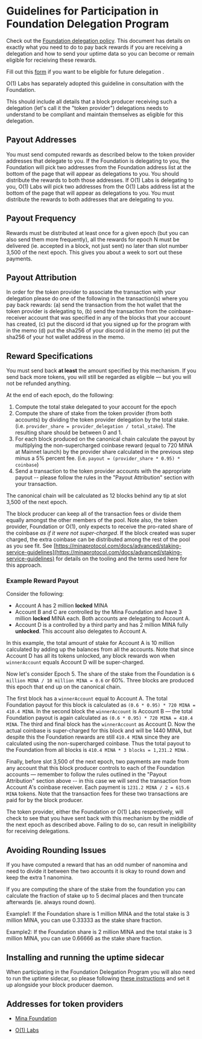 
# Guidelines for Participation in Foundation Delegation Program

Check out the [Foundation delegation policy](https://minaprotocol.com/blog/mina-foundation-delegation-policy).  This document has details on exactly what you need to do to pay back rewards if you are receiving a delegation and how to send your uptime data so you can become or remain eligible for recieiving these rewards.

Fill out this [form](https://docs.google.com/forms/d/e/1FAIpQLSduM5EIpwZtf5ohkVepKzs3q0v0--FDEaDfbP2VD4V6GcBepA/viewform) if you want to be eligible for future delegation .

O(1) Labs has separately adopted this guideline in consultation with the Foundation.

This should include all details that a block producer receiving such a delegation (let's call it the "token provider") delegations needs to understand to be compliant and maintain themselves as eligible for this delegation.

## Payout Addresses

You must send computed rewards as described below to the token provider addresses that delegate to you. If the Foundation is delegating to you, the Foundation will pick two addresses from the Foundation address list at the bottom of the page that will appear as delegations to you. You should distribute the rewards to both those addresses. If O(1) Labs is delegating to you, O(1) Labs will pick two addresses from the O(1) Labs address list at the bottom of the page that will appear as delegations to you. You must distribute the rewards to both addresses that are delegating to you.

## Payout Frequency

Rewards must be distributed at least once for a given epoch (but you can also send them more frequently), all the rewards for epoch N must be delivered (ie. accepted in a block, not just sent) no later than slot number 3,500 of the next epoch. This gives you about a week to sort out these payments.

## Payout Attribution

In order for the token provider to associate the transaction with your delegation please do one of the following in the transaction(s) where you pay back rewards: (a) send the transaction from the hot wallet that the token provider is delegating to, (b) send the transaction from the coinbase-receiver account that was specified in any of the blocks that your account has created, (c) put the discord id that you signed up for the program with in the memo (d) put the sha256 of your discord id in the memo (e) put the sha256 of your hot wallet address in the memo.

## Reward Specifications

You must send back **at least** the amount specified by this mechanism. If you send back more tokens, you will still be regarded as eligible — but you will not be refunded anything.

At the end of each epoch, do the following:

1. Compute the total stake delegated to your account for the epoch
2. Compute the share of stake from the token provider (from both accounts) by dividing the token provider delegation by the total stake. (i.e. `provider_share = provider_delegation / total_stake`). The resulting share should be between 0 and 1.
3. For each block produced on the canonical chain calculate the payout by multiplying the non-supercharged coinbase reward (equal to 720 MINA at Mainnet launch) by the provider share calculated in the previous step minus a 5% percent fee. (i.e. `payout = (provider_share * 0.95) * coinbase`)
4. Send a transaction to the token provider accounts with the appropriate payout -- please follow the rules in the "Payout Attribution" section with your transaction.

The canonical chain will be calculated as 12 blocks behind any tip at slot 3,500 of the next epoch.

The block producer can keep all of the transaction fees or divide them equally amongst the other members of the pool. Note also, the token provider, Foundation or O(1), only expects to receive the pro-rated share of the coinbase *as if it were not super-charged*. If the block created was super charged, the extra coinbase can be distributed among the rest of the pool as you see fit. See [https://minaprotocol.com/docs/advanced/staking-service-guidelines](https://minaprotocol.com/docs/advanced/staking-service-guidelines) for details on the tooling and the terms used here for this approach.

### Example Reward Payout

Consider the following:

- Account A has 2 million **locked** MINA
- Account B and C are controlled by the Mina Foundation and have 3 million **locked** MINA each. Both accounts are delegating to Account A.
- Account D is a controlled by a third party and has 2 million MINA fully **unlocked**. This account also delegates to Account A.

In this example, the total amount of stake for Account A is 10 million calculated by adding up the balances from all the accounts. Note that since Account D has all its tokens unlocked, any block rewards won when `winnerAccount` equals Account D will be super-charged. 

Now let's consider Epoch 5. The share of the stake from the Foundation is `6 million MINA / 10 million MINA = 0.6` or 60%. Three blocks are produced this epoch that end up on the canonical chain.

The first block has a `winnerAccount` equal to Account A. The total Foundation payout for this block is calculated as `(0.6 * 0.95) * 720 MINA = 410.4 MINA`. In the second block the `winnerAccount` is Account B — the total Foundation payout is again calculated as `(0.6 * 0.95) * 720 MINA = 410.4 MINA`. The third and final block has the `winnerAccount` as Account D. Now the actual coinbase is super-charged for this block and will be 1440 MINA, but despite this the Foundation rewards are still `410.4 MINA` since they are calculated using the non-supercharged coinbase. Thus the total payout to the Foundation from all blocks is `410.4 MINA * 3 blocks = 1,231.2 MINA` .

Finally, before slot 3,500 of the next epoch, two payments are made from any account that this block producer controls to each of the Foundation accounts — remember to follow the rules outlined in the "Payout Attribution" section above -- in this case we will send the transaction from Account A's coinbase receiver. Each payment is `1231.2 MINA / 2 = 615.6 MINA` tokens. Note that the transaction fees for these two transactions are paid for by the block producer.

The token provider, either the Foundation or O(1) Labs respectively, will check to see that you have sent back with this mechanism by the middle of the next epoch as described above. Failing to do so, can result in ineligibility for receiving delegations.

## Avoiding Rounding Issues

If you have computed a reward that has an odd number of nanomina and need to divide it between the two accounts it is okay to round down and keep the extra 1 nanomina.

If you are computing the share of the stake from the foundation you can calculate the fraction of stake up to 5 decimal places and then truncate afterwards (ie. always round down).

Example1: If the Foundation share is 1 million MINA and the total stake is 3 million MINA, you can use 0.33333 as the stake share fraction.

Example2: If the Foundation share is 2 million MINA and the total stake is 3 million MINA, you can use 0.66666 as the stake share fraction.

## Installing and running the uptime sidecar

When participating in the Foundation Delegation Program you will also need to run the uptime sidecar, so please following [these instructions](/docs/advanced/bp-sidecar) and set it up alongside your block producer daemon.

## Addresses for token providers

* [Mina Foundation](/static/Mina_Foundation_Addresses.csv)

* [O(1) Labs](/static/O1_Labs_addresses.csv)


